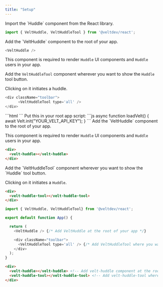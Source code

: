 ```yaml
---
title: "Setup"
---
```



<Tabs>
  <Tab title="React / Next.js">


<Steps titleSize="h2">

<Step title="Import Huddle Component">
Import the `Huddle` component from the React library.

```js
import { VeltHuddle, VeltHuddleTool } from '@veltdev/react';
```

</Step>

<Step title="Add Huddle Component">
Add the `VeltHuddle` component to the root of your app.

```js
<VeltHuddle />
```

This component is required to render `Huddle` UI components and `Huddle` users in your app.

</Step>

<Step title="Add Huddle Tool Component">

Add the `VeltHuddleTool` component wherever you want to show the `Huddle` tool button.

Clicking on it initiates a huddle.

```js
<div className="toolbar">
      <VeltHuddleTool type='all' />
</div>
```

</Step>


</Steps>






  </Tab>
  
  <Tab title="HTML / Other Frameworks">

<Steps titleSize="h2">

<Step title="Import the Velt Script tag">
```html
<script type="module" src="https://cdn.velt.dev/lib/sdk@latest/velt.js" onload="loadVelt()"></script>
```

</Step>

<Step title="Initialize with your API Key">
Put this in your root app script:
```js
async function loadVelt() {
    await Velt.init("YOUR_VELT_API_KEY");
}
```
</Step>

<Step title="Place the <velt-huddle> component">
Add the `VeltHuddle` component to the root of your app.

This component is required to render `Huddle` UI components and `Huddle` users in your app.

```html
<div>
  <velt-huddle></velt-huddle>
</div>
```

</Step>


<Step title="Place the <velt-huddle-tool> component">
Add the `VeltHuddleTool` component wherever you want to show the `Huddle` tool button.

Clicking on it initiates a `Huddle`.

```html
<div>
  <velt-huddle-tool></velt-huddle-tool>
</div>
```

</Step>



</Steps>





  </Tab>
</Tabs>

<RequestExample>

```js React / Next.js
import { VeltHuddle, VeltHuddleTool} from '@veltdev/react';

export default function App() {

  return (
    <VeltHuddle /> {/* Add VeltHuddle at the root of your app */}

    <div className="toolbar">
      <VeltHuddleTool type='all' /> {/* Add VeltHuddleTool where you want the huddle button to appear */}
    </div>
  );
}
```



```html HTML
<div>
  <velt-huddle></velt-huddle> <!-- Add velt-huddle component at the root of your app -->
  <velt-huddle-tool></velt-huddle-tool> <!-- Add velt-huddle-tool where you want the huddle button to appear-->
</div>

```

</RequestExample>
